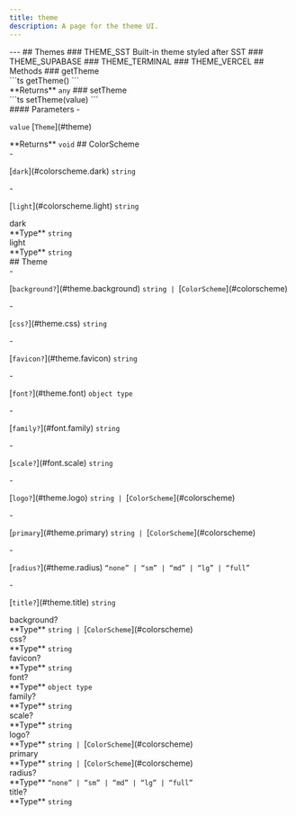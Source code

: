 ```yaml
---
title: theme
description: A page for the theme UI.
---
```



<div class="tsdoc">
<Section type="about">
</Section>
---
## Themes
### THEME_SST
<Segment>
Built-in theme styled after SST
</Segment>
### THEME_SUPABASE
<Segment>
</Segment>
### THEME_TERMINAL
<Segment>
</Segment>
### THEME_VERCEL
<Segment>
</Segment>
## Methods
### getTheme
<Segment>
<Section type="signature">
```ts
getTheme()
```
</Section>
<InlineSection>
**Returns** <code class="primitive">any</code>
</InlineSection>
</Segment>
### setTheme
<Segment>
<Section type="signature">
```ts
setTheme(value)
```
</Section>
<Section type="parameters">
#### Parameters
- <p><code class="key">value</code> [<code class="type">Theme</code>](#theme)</p>
</Section>
<InlineSection>
**Returns** <code class="primitive">void</code>
</InlineSection>
</Segment>
## ColorScheme
<Segment>
<Section type="parameters">
- <p>[<code class="key">dark</code>](#colorscheme.dark) <code class="primitive">string</code></p>
- <p>[<code class="key">light</code>](#colorscheme.light) <code class="primitive">string</code></p>
</Section>
</Segment>
<NestedTitle id="colorscheme.dark" Tag="h4" parent="ColorScheme.">dark</NestedTitle>
<Segment>
<Section type="parameters">
<InlineSection>
**Type** <code class="primitive">string</code>
</InlineSection>
</Section>
</Segment>
<NestedTitle id="colorscheme.light" Tag="h4" parent="ColorScheme.">light</NestedTitle>
<Segment>
<Section type="parameters">
<InlineSection>
**Type** <code class="primitive">string</code>
</InlineSection>
</Section>
</Segment>
## Theme
<Segment>
<Section type="parameters">
- <p>[<code class="key">background?</code>](#theme.background) <code class="primitive">string</code><code class="symbol"> | </code>[<code class="type">ColorScheme</code>](#colorscheme)</p>
- <p>[<code class="key">css?</code>](#theme.css) <code class="primitive">string</code></p>
- <p>[<code class="key">favicon?</code>](#theme.favicon) <code class="primitive">string</code></p>
- <p>[<code class="key">font?</code>](#theme.font) <code class="primitive">object type</code></p>
  - <p>[<code class="key">family?</code>](#font.family) <code class="primitive">string</code></p>
  - <p>[<code class="key">scale?</code>](#font.scale) <code class="primitive">string</code></p>
- <p>[<code class="key">logo?</code>](#theme.logo) <code class="primitive">string</code><code class="symbol"> | </code>[<code class="type">ColorScheme</code>](#colorscheme)</p>
- <p>[<code class="key">primary</code>](#theme.primary) <code class="primitive">string</code><code class="symbol"> | </code>[<code class="type">ColorScheme</code>](#colorscheme)</p>
- <p>[<code class="key">radius?</code>](#theme.radius) <code class="symbol">&ldquo;</code><code class="primitive">none</code><code class="symbol">&rdquo;</code><code class="symbol"> | </code><code class="symbol">&ldquo;</code><code class="primitive">sm</code><code class="symbol">&rdquo;</code><code class="symbol"> | </code><code class="symbol">&ldquo;</code><code class="primitive">md</code><code class="symbol">&rdquo;</code><code class="symbol"> | </code><code class="symbol">&ldquo;</code><code class="primitive">lg</code><code class="symbol">&rdquo;</code><code class="symbol"> | </code><code class="symbol">&ldquo;</code><code class="primitive">full</code><code class="symbol">&rdquo;</code></p>
- <p>[<code class="key">title?</code>](#theme.title) <code class="primitive">string</code></p>
</Section>
</Segment>
<NestedTitle id="theme.background" Tag="h4" parent="Theme.">background?</NestedTitle>
<Segment>
<Section type="parameters">
<InlineSection>
**Type** <code class="primitive">string</code><code class="symbol"> | </code>[<code class="type">ColorScheme</code>](#colorscheme)
</InlineSection>
</Section>
</Segment>
<NestedTitle id="theme.css" Tag="h4" parent="Theme.">css?</NestedTitle>
<Segment>
<Section type="parameters">
<InlineSection>
**Type** <code class="primitive">string</code>
</InlineSection>
</Section>
</Segment>
<NestedTitle id="theme.favicon" Tag="h4" parent="Theme.">favicon?</NestedTitle>
<Segment>
<Section type="parameters">
<InlineSection>
**Type** <code class="primitive">string</code>
</InlineSection>
</Section>
</Segment>
<NestedTitle id="theme.font" Tag="h4" parent="Theme.">font?</NestedTitle>
<Segment>
<Section type="parameters">
<InlineSection>
**Type** <code class="primitive">object type</code>
</InlineSection>
</Section>
</Segment>
<NestedTitle id="font.family" Tag="h5" parent="Theme.font.">family?</NestedTitle>
<Segment>
<Section type="parameters">
<InlineSection>
**Type** <code class="primitive">string</code>
</InlineSection>
</Section>
</Segment>
<NestedTitle id="font.scale" Tag="h5" parent="Theme.font.">scale?</NestedTitle>
<Segment>
<Section type="parameters">
<InlineSection>
**Type** <code class="primitive">string</code>
</InlineSection>
</Section>
</Segment>
<NestedTitle id="theme.logo" Tag="h4" parent="Theme.">logo?</NestedTitle>
<Segment>
<Section type="parameters">
<InlineSection>
**Type** <code class="primitive">string</code><code class="symbol"> | </code>[<code class="type">ColorScheme</code>](#colorscheme)
</InlineSection>
</Section>
</Segment>
<NestedTitle id="theme.primary" Tag="h4" parent="Theme.">primary</NestedTitle>
<Segment>
<Section type="parameters">
<InlineSection>
**Type** <code class="primitive">string</code><code class="symbol"> | </code>[<code class="type">ColorScheme</code>](#colorscheme)
</InlineSection>
</Section>
</Segment>
<NestedTitle id="theme.radius" Tag="h4" parent="Theme.">radius?</NestedTitle>
<Segment>
<Section type="parameters">
<InlineSection>
**Type** <code class="symbol">&ldquo;</code><code class="primitive">none</code><code class="symbol">&rdquo;</code><code class="symbol"> | </code><code class="symbol">&ldquo;</code><code class="primitive">sm</code><code class="symbol">&rdquo;</code><code class="symbol"> | </code><code class="symbol">&ldquo;</code><code class="primitive">md</code><code class="symbol">&rdquo;</code><code class="symbol"> | </code><code class="symbol">&ldquo;</code><code class="primitive">lg</code><code class="symbol">&rdquo;</code><code class="symbol"> | </code><code class="symbol">&ldquo;</code><code class="primitive">full</code><code class="symbol">&rdquo;</code>
</InlineSection>
</Section>
</Segment>
<NestedTitle id="theme.title" Tag="h4" parent="Theme.">title?</NestedTitle>
<Segment>
<Section type="parameters">
<InlineSection>
**Type** <code class="primitive">string</code>
</InlineSection>
</Section>
</Segment>
</div>